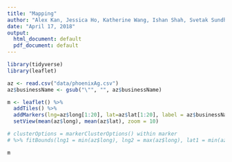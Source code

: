```yaml
---
title: "Mapping"
author: "Alex Kan, Jessica Ho, Katherine Wang, Ishan Shah, Svetak Sundhar"
date: "April 17, 2018"
output:
  html_document: default
  pdf_document: default
---
```


```r
library(tidyverse)
library(leaflet)
```

```r
az <- read.csv("data/phoenixAg.csv")
az$businessName <- gsub("\"", "", az$businessName)
```

```r
m <- leaflet() %>%
  addTiles() %>%
  addMarkers(lng=az$long[1:20], lat=az$lat[1:20], label = az$businessName[1:20]) %>%
  setView(mean(az$long), mean(az$lat), zoom = 10)

# clusterOptions = markerClusterOptions() within marker 
# %>% fitBounds(lng1 = min(az$long), lng2 = max(az$long), lat1 = min(az$lat), lat2 = max(az$lat))

m
```

